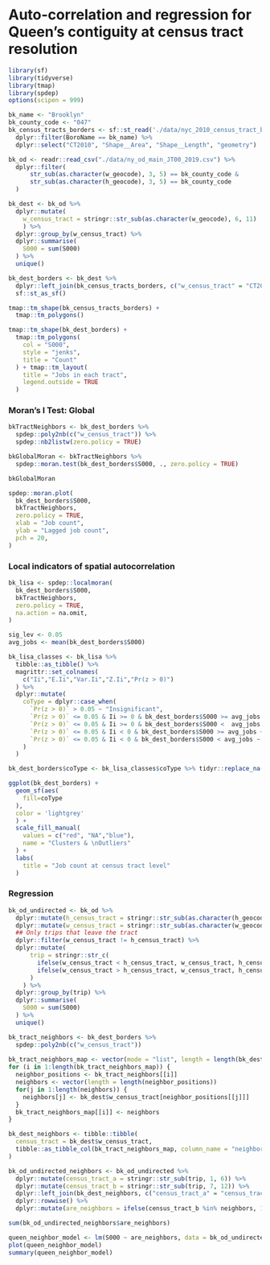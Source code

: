 # Auto-correlation and regression for Queen's contiguity at census tract resolution

```r
library(sf)
library(tidyverse)
library(tmap)
library(spdep)
options(scipen = 999)
```

```r
bk_name <- "Brooklyn"
bk_county_code <- "047"
bk_census_tracts_borders <- sf::st_read('./data/nyc_2010_census_tract_borders.geojson') %>%
  dplyr::filter(BoroName == bk_name) %>%
  dplyr::select("CT2010", "Shape__Area", "Shape__Length", "geometry")

bk_od <- readr::read_csv("./data/ny_od_main_JT00_2019.csv") %>%
  dplyr::filter(
      str_sub(as.character(w_geocode), 3, 5) == bk_county_code &
      str_sub(as.character(h_geocode), 3, 5) == bk_county_code
  )
```
```r
bk_dest <- bk_od %>%
  dplyr::mutate(
    w_census_tract = stringr::str_sub(as.character(w_geocode), 6, 11)
    ) %>%
  dplyr::group_by(w_census_tract) %>%
  dplyr::summarise(
    S000 = sum(S000)
  ) %>%
  unique()

bk_dest_borders <- bk_dest %>%
  dplyr::left_join(bk_census_tracts_borders, c("w_census_tract" = "CT2010")) %>%
  sf::st_as_sf()

tmap::tm_shape(bk_census_tracts_borders) +
  tmap::tm_polygons()

tmap::tm_shape(bk_dest_borders) +
  tmap::tm_polygons(
    col = "S000",
    style = "jenks",
    title = "Count"
  ) + tmap::tm_layout(
    title = "Jobs in each tract",
    legend.outside = TRUE
  )
```

### Moran's I Test: Global 
```r
bkTractNeighbors <- bk_dest_borders %>%
  spdep::poly2nb(c("w_census_tract")) %>%
  spdep::nb2listw(zero.policy = TRUE)

bkGlobalMoran <- bkTractNeighbors %>%
  spdep::moran.test(bk_dest_borders$S000, ., zero.policy = TRUE)

bkGlobalMoran
```


```r
spdep::moran.plot(
  bk_dest_borders$S000,
  bkTractNeighbors,
  zero.policy = TRUE,
  xlab = "Job count",
  ylab = "Lagged job count",
  pch = 20,
)
```

### Local indicators of spatial autocorrelation
```r
bk_lisa <- spdep::localmoran(
  bk_dest_borders$S000,
  bkTractNeighbors,
  zero.policy = TRUE,
  na.action = na.omit,
)

sig_lev <- 0.05
avg_jobs <- mean(bk_dest_borders$S000)

bk_lisa_classes <- bk_lisa %>%
  tibble::as_tibble() %>%
  magrittr::set_colnames(
    c("Ii","E.Ii","Var.Ii","Z.Ii","Pr(z > 0)")
  ) %>%
  dplyr::mutate(
    coType = dplyr::case_when(
      `Pr(z > 0)` > 0.05 ~ "Insignificant",
      `Pr(z > 0)` <= 0.05 & Ii >= 0 & bk_dest_borders$S000 >= avg_jobs ~ "HH",
      `Pr(z > 0)` <= 0.05 & Ii >= 0 & bk_dest_borders$S000 <  avg_jobs ~ "LL",
      `Pr(z > 0)` <= 0.05 & Ii < 0 & bk_dest_borders$S000 >= avg_jobs ~ "HL",
      `Pr(z > 0)` <= 0.05 & Ii < 0 & bk_dest_borders$S000 < avg_jobs ~ "LH"
    )
  )

bk_dest_borders$coType <- bk_lisa_classes$coType %>% tidyr::replace_na("Insignificant")

ggplot(bk_dest_borders) +
  geom_sf(aes(
    fill=coType
  ),
  color = 'lightgrey'
  ) +
  scale_fill_manual(
    values = c("red", "NA","blue"),
    name = "Clusters & \nOutliers"
  ) +
  labs(
    title = "Job count at census tract level"
  )
```
### Regression
```r
bk_od_undirected <- bk_od %>%
  dplyr::mutate(h_census_tract = stringr::str_sub(as.character(h_geocode), 6, 11)) %>%
  dplyr::mutate(w_census_tract = stringr::str_sub(as.character(w_geocode), 6, 11)) %>%
  ## Only trips that leave the tract
  dplyr::filter(w_census_tract != h_census_tract) %>%
  dplyr::mutate(
      trip = stringr::str_c(
        ifelse(w_census_tract < h_census_tract, w_census_tract, h_census_tract),
        ifelse(w_census_tract > h_census_tract, w_census_tract, h_census_tract)
      )
    ) %>%
  dplyr::group_by(trip) %>%
  dplyr::summarise(
    S000 = sum(S000)
  ) %>%
  unique()

``` 
 
```r
bk_tract_neighbors <- bk_dest_borders %>%
  spdep::poly2nb(c("w_census_tract"))
  
bk_tract_neighbors_map <- vector(mode = "list", length = length(bk_dest$w_census_tract))
for (i in 1:length(bk_tract_neighbors_map)) {
  neighbor_positions <- bk_tract_neighbors[[i]]
  neighbors <- vector(length = length(neighbor_positions))
  for(j in 1:length(neighbors)) {
    neighbors[j] <- bk_dest$w_census_tract[neighbor_positions[[j]]]
  }
  bk_tract_neighbors_map[[i]] <- neighbors
}

bk_dest_neighbors <- tibble::tibble(
  census_tract = bk_dest$w_census_tract,
  tibble::as_tibble_col(bk_tract_neighbors_map, column_name = "neighbors"),
)

bk_od_undirected_neighbors <- bk_od_undirected %>%
  dplyr::mutate(census_tract_a = stringr::str_sub(trip, 1, 6)) %>%
  dplyr::mutate(census_tract_b = stringr::str_sub(trip, 7, 12)) %>%
  dplyr::left_join(bk_dest_neighbors, c("census_tract_a" = "census_tract")) %>%
  dplyr::rowwise() %>%
  dplyr::mutate(are_neighbors = ifelse(census_tract_b %in% neighbors, 1, 0))

sum(bk_od_undirected_neighbors$are_neighbors)

queen_neighbor_model <- lm(S000 ~ are_neighbors, data = bk_od_undirected_neighbors)
plot(queen_neighbor_model)
summary(queen_neighbor_model)
```

